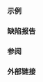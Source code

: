 {{cpp/types/traits/is|1=is_pod
|deprecated=c++20
|description=如果 {{tt|T}} 是[[cpp/named req/PODType|简旧数据（POD）类型]]，那么提供的成员常量 {{tt|value}} 等于 {{c|true}}。对于其它任何类型，{{tt|value}} 等于 {{c|false}}。

如果 {{c/core|std::remove_all_extents_t&lt;T&gt;}} 是除了（可有 cv 限定的）{{c/core|void}} 以外的不完整类型，那么行为未定义。
|inherit_desc={{tt|T}} 是简旧数据（POD）类型
}}

===示例===
{{example
|code=
#include &lt;type_traits&gt;

struct A { int m; };
static_assert(std::is_pod_v&lt;A&gt; == true);

class B: public A { int m; };
static_assert(std::is_pod_v&lt;B&gt; == false);

struct C { virtual void foo(); };
static_assert(std::is_pod_v&lt;C&gt; == false);

int main() {}
|output=
}}

===缺陷报告===
{{dr list begin}}
{{dr list item|wg=lwg|dr=2015|std=C++11|before={{tt|T}} 可以是不完整类类型的未知边界数组|after=此时行为未定义}}
{{dr list end}}

===参阅===
{{dsc begin}}
{{dsc inc|cpp/types/dsc is_standard_layout}}
{{dsc inc|cpp/types/dsc is_trivial}}
{{dsc inc|cpp/types/dsc is_scalar}}
{{dsc end}}

===外部链接===
{{eli|[https://stackoverflow.com/questions/48225673 Why is {{tt|std::is_pod}} deprecated in C++20?] &amp;mdash; StackOverflow}}

{{langlinks|de|en|es|fr|it|ja|pt|ru}}